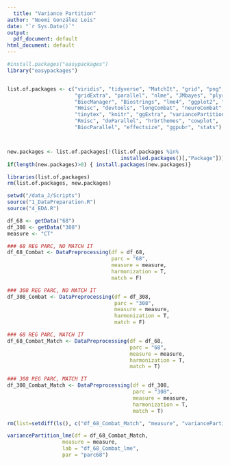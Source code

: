 ```yaml
---
  title: "Variance Partition"
author: "Noemi González Lois"
date: "`r Sys.Date()`"
output:
  pdf_document: default
html_document: default
---
```

  
```r
#install.packages("easypackages")
library("easypackages")


list.of.packages <- c("viridis", "tidyverse", "MatchIt", "grid", "png", 
                      "gridExtra", "parallel", "nlme", "JMbayes", "plyr",
                      "BiocManager", "Biostrings", "lme4", "ggplot2", "dplyr",
                      "Hmisc", "devtools", "longCombat", "neuroCombat", 
                      "tinytex", "knitr", "ggExtra", "variancePartition",
                      "Rmisc", "doParallel", "hrbrthemes", "cowplot", 
                      "BiocParallel", "effectsize", "ggpubr", "stats")



new.packages <- list.of.packages[!(list.of.packages %in%
                                     installed.packages()[,"Package"])]
if(length(new.packages)>0) { install.packages(new.packages)}

libraries(list.of.packages)
rm(list.of.packages, new.packages)
```


```r
setwd("/data_J/Scripts")
source("1_DataPreparation.R")
source("4_EDA.R")
```


```r
df_68 <- getData("68")
df_308 <- getData("308")
measure <- "CT"
```


```r
### 68 REG PARC, NO MATCH IT
df_68_Combat <- DataPreprocessing(df = df_68,
                                  parc = "68",
                                  measure = measure,
                                  harmonization = T,
                                  match = F)

### 308 REG PARC, NO MATCH IT
df_308_Combat <- DataPreprocessing(df = df_308,
                                   parc = "308",
                                   measure = measure,
                                   harmonization = T,
                                   match = F)

### 68 REG PARC, MATCH IT
df_68_Combat_Match <- DataPreprocessing(df = df_68,
                                        parc = "68",
                                        measure = measure,
                                        harmonization = T,
                                        match = T)

### 308 REG PARC, MATCH IT
df_308_Combat_Match <- DataPreprocessing(df = df_308,
                                         parc = "308",
                                         measure = measure,
                                         harmonization = T,
                                         match = T)
```

```r
rm(list=setdiff(ls(), c("df_68_Combat_Match", "measure", "variancePartition_lme")))
```

```r
variancePartition_lme(df = df_68_Combat_Match,
                  measure = measure,
                  lab = "df_68_Combat_lme",
                  par = "parc68")
```


